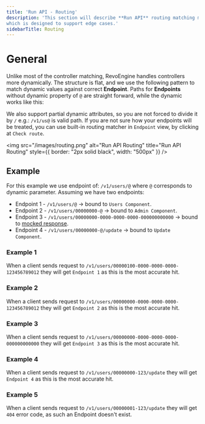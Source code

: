 ```yaml
---
title: 'Run API - Routing'
description: 'This section will describe **Run API** routing matching mechanism,
which is designed to support edge cases.'
sidebarTitle: Routing
---
```

# General
Unlike most of the controller matching, RevoEngine handles controllers more dynamically.
The structure is flat, and we use the following pattern to match dynamic values against correct **Endpoint**.
Paths for **Endpoints** without dynamic property of `@` are straight forward, while the dynamic works like this:

<Tip>We also support partial dynamic attributes, so you are not forced to divide it by `/` e.g.: `/v1/us@` is valid path. If you are not sure how your endpoints will be treated, you can use built-in routing matcher in `Endpoint` view, by clicking at `Check route`.</Tip>

<img
    src="/images/routing.png"
    alt="Run API Routing"
    title="Run API Routing"
    style={{ border: "2px solid black", width: "500px" }}
/>

## Example
For this example we use endpoint of: `/v1/users/@` where `@` corresponds to dynamic parameter.
Assuming we have two endpoints:
- Endpoint 1 - `/v1/users/@` -> bound to `Users Component`.
- Endpoint 2 - `/v1/users/00000000-@` -> bound to `Admin Component`.
- Endpoint 3 - `/v1/users/00000000-0000-0000-0000-000000000000` -> bound to [mocked response](/run-api/configuration#response).
- Endpoint 4 - `/v1/users/00000000-@/update` -> bound to `Update Component`.

### Example 1
When a client sends request to `/v1/users/00000100-0000-0000-0000-123456789012` they will get `Endpoint 1` as this is the most accurate hit.

### Example 2
When a client sends request to `/v1/users/00000000-0000-0000-0000-123456789012` they will get `Endpoint 2` as this is the most accurate hit.

### Example 3
When a client sends request to `/v1/users/00000000-0000-0000-0000-000000000000` they will get `Endpoint 3` as this is the most accurate hit.

### Example 4
When a client sends request to `/v1/users/00000000-123/update` they will get `Endpoint 4` as this is the most accurate hit.

### Example 5
When a client sends request to `/v1/users/00000001-123/update` they will get `404` error code, as such an Endpoint doesn't exist.
